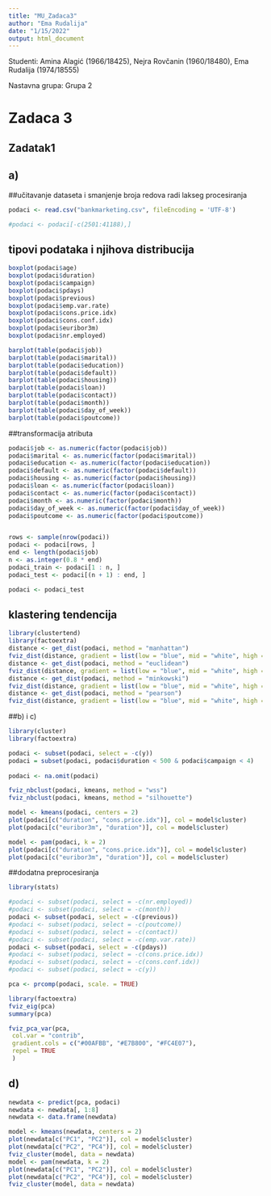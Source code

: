 ```yaml
---
title: "MU_Zadaca3"
author: "Ema Rudalija"
date: "1/15/2022"
output: html_document
---
```


Studenti: Amina Alagić (1966/18425), Nejra Rovčanin (1960/18480), Ema Rudalija (1974/18555)

Nastavna grupa: Grupa 2

# Zadaca 3

## Zadatak1

## a)

##učitavanje dataseta i smanjenje broja redova radi lakseg procesiranja

```r
podaci <- read.csv("bankmarketing.csv", fileEncoding = 'UTF-8')

#podaci <- podaci[-c(2501:41188),]


```

## tipovi podataka i njihova distribucija
```r
boxplot(podaci$age)
boxplot(podaci$duration)
boxplot(podaci$campaign)
boxplot(podaci$pdays)
boxplot(podaci$previous)
boxplot(podaci$emp.var.rate)
boxplot(podaci$cons.price.idx)
boxplot(podaci$cons.conf.idx)
boxplot(podaci$euribor3m)
boxplot(podaci$nr.employed)
```
```r

barplot(table(podaci$job))
barplot(table(podaci$marital))
barplot(table(podaci$education))
barplot(table(podaci$default))
barplot(table(podaci$housing))
barplot(table(podaci$loan))
barplot(table(podaci$contact))
barplot(table(podaci$month))
barplot(table(podaci$day_of_week))
barplot(table(podaci$poutcome))
```

##transformacija atributa
```r
podaci$job <- as.numeric(factor(podaci$job))
podaci$marital <- as.numeric(factor(podaci$marital))
podaci$education <- as.numeric(factor(podaci$education))
podaci$default <- as.numeric(factor(podaci$default))
podaci$housing <- as.numeric(factor(podaci$housing))
podaci$loan <- as.numeric(factor(podaci$loan))
podaci$contact <- as.numeric(factor(podaci$contact))
podaci$month <- as.numeric(factor(podaci$month))
podaci$day_of_week <- as.numeric(factor(podaci$day_of_week))
podaci$poutcome <- as.numeric(factor(podaci$poutcome))


rows <- sample(nrow(podaci))
podaci <- podaci[rows, ]
end <- length(podaci$job)
n <- as.integer(0.8 * end)
podaci_train <- podaci[1 : n, ]
podaci_test <- podaci[(n + 1) : end, ]

podaci <- podaci_test

```

## klastering tendencija
```r
library(clustertend) 
library(factoextra)
distance <- get_dist(podaci, method = "manhattan") 
fviz_dist(distance, gradient = list(low = "blue", mid = "white", high = "red")) 
distance <- get_dist(podaci, method = "euclidean") 
fviz_dist(distance, gradient = list(low = "blue", mid = "white", high = "red")) 
distance <- get_dist(podaci, method = "minkowski") 
fviz_dist(distance, gradient = list(low = "blue", mid = "white", high = "red")) 
distance <- get_dist(podaci, method = "pearson") 
fviz_dist(distance, gradient = list(low = "blue", mid = "white", high = "red"))

```

##b) i c)
```r
library(cluster)
library(factoextra)

podaci <- subset(podaci, select = -c(y))
podaci = subset(podaci, podaci$duration < 500 & podaci$campaign < 4)
 
podaci <- na.omit(podaci)

fviz_nbclust(podaci, kmeans, method = "wss")
fviz_nbclust(podaci, kmeans, method = "silhouette")

model <- kmeans(podaci, centers = 2)
plot(podaci[c("duration", "cons.price.idx")], col = model$cluster)
plot(podaci[c("euribor3m", "duration")], col = model$cluster)

model <- pam(podaci, k = 2)
plot(podaci[c("duration", "cons.price.idx")], col = model$cluster)
plot(podaci[c("euribor3m", "duration")], col = model$cluster)

```
##dodatna preprocesiranja 

```r
library(stats)

#podaci <- subset(podaci, select = -c(nr.employed))
#podaci <- subset(podaci, select = -c(month))
podaci <- subset(podaci, select = -c(previous))
#podaci <- subset(podaci, select = -c(poutcome))
#podaci <- subset(podaci, select = -c(contact))
#podaci <- subset(podaci, select = -c(emp.var.rate))
podaci <- subset(podaci, select = -c(pdays))
#podaci <- subset(podaci, select = -c(cons.price.idx))
#podaci <- subset(podaci, select = -c(cons.conf.idx))
#podaci <- subset(podaci, select = -c(y))

pca <- prcomp(podaci, scale. = TRUE)

library(factoextra)
fviz_eig(pca)
summary(pca)

fviz_pca_var(pca,
 col.var = "contrib",
 gradient.cols = c("#00AFBB", "#E7B800", "#FC4E07"),
 repel = TRUE
 )

```

## d)

```r
newdata <- predict(pca, podaci)
newdata <- newdata[, 1:8]
newdata <- data.frame(newdata)


```

```r
model <- kmeans(newdata, centers = 2)
plot(newdata[c("PC1", "PC2")], col = model$cluster)
plot(newdata[c("PC2", "PC4")], col = model$cluster)
fviz_cluster(model, data = newdata)
model <- pam(newdata, k = 2)
plot(newdata[c("PC1", "PC2")], col = model$cluster)
plot(newdata[c("PC2", "PC4")], col = model$cluster)
fviz_cluster(model, data = newdata)

```
